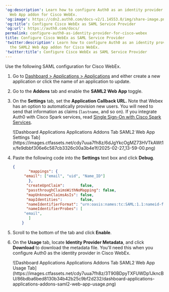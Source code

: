 ---
'og:description': Learn how to configure Auth0 as an identity provider using the SAML2
  Web App addon for Cisco WebEx.
'og:image': https://cdn2.auth0.com/docs-v2/1.14553.0/img/share-image.png
'og:title': Configure Cisco WebEx as SAML Service Provider
'og:url': https://auth0.com/docs/
permalink: configure-auth0-as-identity-provider-for-cisco-webex
title: Configure Cisco WebEx as SAML Service Provider
'twitter:description': Learn how to configure Auth0 as an identity provider using
  the SAML2 Web App addon for Cisco WebEx.
'twitter:title': Configure Cisco WebEx as SAML Service Provider
---
Use the following <Tooltip tip="Security Assertion Markup Language (SAML): Standardized protocol allowing two parties to exchange authentication information without a password." cta="View Glossary" href="/docs/glossary?term=SAML">SAML</Tooltip> configuration for Cisco WebEx.

1. Go to [Dashboard > Applications > Applications](https://manage.auth0.com/#/applications) and either create a new application or click the name of an application to update.
2. Go to the **Addons** tab and enable the **SAML2 Web App** toggle.
3. On the **Settings** tab, set the **Application Callback URL.** Note that Webex has an option to automatically provision new users. You will need to send that information as claims (`lastname`, and so on). If you integrate Auth0 with Cisco Spark services, read [Single Sign-On with Cisco Spark Services](https://collaborationhelp.cisco.com/article/en-us/lfu88u).

   <Frame>![Dashboard Applications Applications Addons Tab SAML2 Web App Settings Tab](https://images.ctfassets.net/cdy7uua7fh8z/6dJgYkcOgMZ73HVTkAWt1x/fe9dbbf306e6c587cb3326c00a3b4e1f/2025-02-27_13-59-00.png)</Frame>
4. Paste the following code into the **Settings** text box and click **Debug**.

   ```json lines
   {
          "mappings": {
        "email": ["email", "uid", "Name_ID"]
          },
         "createUpnClaim":       false,
         "passthroughClaimsWithNoMapping": false,
         "mapUnknownClaimsAsIs": false,
         "mapIdentities":        false,
         "nameIdentifierFormat": "urn:oasis:names:tc:SAML:1.1:nameid-format:emailAddress",
         "nameIdentifierProbes": [
        "email",
          ]
       }
   ```


   

   
5. Scroll to the bottom of the tab and click **Enable**.
6. On the **Usage** tab, locate **Identity Provider Metadata**, and click **Download** to download the metadata file. You'll need this when you configure Auth0 as the identity provider in Cisco WebEx.

   <Frame>![Dashboard Applications Applications Addons Tab SAML2 Web App Usage Tab](https://images.ctfassets.net/cdy7uua7fh8z/3T90BDpyTXFUWDp1JkncBU/86bdba6bed8130b34b42b25c9bf2d232/dashboard-applications-applications-addons-saml2-web-app-usage.png)</Frame>